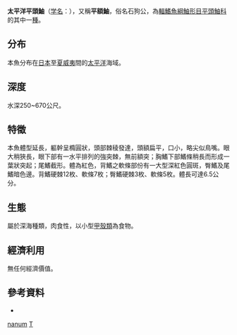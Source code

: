 {{Speciesbox
| genus = Plectrogenium
| species = nanum
| status = LC
| image = Plectrogenium nanum.jpg
| status_system = iucn3.1
| trend = unknown
| authority = [[Gilbert|Gilbert]], 1905<ref name='id8481'>{{cite web| url =http://www.bioinfo.cn/db05/BjdwSpecies.php?action=view&id=8481| title =平头鲉| work =《中国动物物种编目数据库》| publisher =中国科学院微生物研究所| author =中国科学院动物研究所| accessdate =2009-04-16| deadurl =yes| archiveurl =https://web.archive.org/web/20160305064205/http://www.bioinfo.cn/db05/BjdwSpecies.php?action=view&id=8481| archivedate =2016-03-05}}</ref>
}}

'''太平洋平頭鮋'''（[[学名|学名]]：{{lang|la|''Plectrogenium nanum''}}），又稱'''平額鮋'''，俗名石狗公，為[[輻鰭魚綱|輻鰭魚綱]][[鮋形目|鮋形目]][[平頭鮋科|平頭鮋科]]的其中一[[種|種]]。

==分布==
本魚分布在[[日本|日本]]至[[夏威夷|夏威夷]]間的[[太平洋|太平洋]]海域。

==深度==
水深250~670公尺。

==特徵==
本魚體型延長，軀幹呈橢圓狀，頭部棘稜發達，頭額扁平，口小，略尖似鳥嘴。眼大稍狹長，眼下部有一水平排列的強突棘，無前額突；胸鰭下部鰭條稍長而形成一葉狀突起；尾鰭截形。體為紅色，背鰭之軟條部份有一大型深紅色圓斑，臀鰭及尾鰭暗色邊。背鰭硬棘12枚、軟條7枚；臀鰭硬棘3枚、軟條5枚。體長可達6.5公分。

==生態==
屬於深海種類，肉食性，以小型[[甲殼類|甲殼類]]為食物。

==經濟利用==
無任何經濟價值。

==參考資料==
{{reflist}}
* {{TaiBNET| zh=平額鮋 | id=382859 | binomial=Plectrogenium nanum | authority=Gilbert, 1905 | var= | accessdate=2013-01-24}}
{{Taxonbar|from=Q2029122}}

[[Category:平頭鮋屬|nanum]]
[[Category:1905年描述的鱼类|T]]